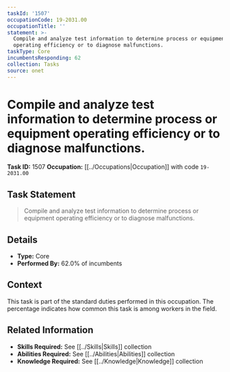 ```yaml
---
taskId: '1507'
occupationCode: 19-2031.00
occupationTitle: ''
statement: >-
  Compile and analyze test information to determine process or equipment
  operating efficiency or to diagnose malfunctions.
taskType: Core
incumbentsResponding: 62
collection: Tasks
source: onet
---
```

# Compile and analyze test information to determine process or equipment operating efficiency or to diagnose malfunctions.

**Task ID:** 1507
**Occupation:** [[../Occupations|Occupation]] with code `19-2031.00`

## Task Statement

> Compile and analyze test information to determine process or equipment operating efficiency or to diagnose malfunctions.

## Details

- **Type:** Core
- **Performed By:** 62.0% of incumbents

## Context

This task is part of the standard duties performed in this occupation. The percentage indicates how common this task is among workers in the field.

## Related Information

- **Skills Required:** See [[../Skills|Skills]] collection
- **Abilities Required:** See [[../Abilities|Abilities]] collection
- **Knowledge Required:** See [[../Knowledge|Knowledge]] collection
